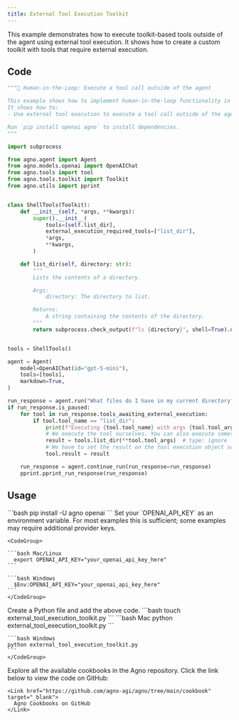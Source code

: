 ```yaml
---
title: External Tool Execution Toolkit
---
```


This example demonstrates how to execute toolkit-based tools outside of the agent using external tool execution. It shows how to create a custom toolkit with tools that require external execution.

## Code

```python external_tool_execution_toolkit.py
"""🤝 Human-in-the-Loop: Execute a tool call outside of the agent

This example shows how to implement human-in-the-loop functionality in your Agno tools.
It shows how to:
- Use external tool execution to execute a tool call outside of the agent

Run `pip install openai agno` to install dependencies.
"""

import subprocess

from agno.agent import Agent
from agno.models.openai import OpenAIChat
from agno.tools import tool
from agno.tools.toolkit import Toolkit
from agno.utils import pprint


class ShellTools(Toolkit):
    def __init__(self, *args, **kwargs):
        super().__init__(
            tools=[self.list_dir],
            external_execution_required_tools=["list_dir"],
            *args,
            **kwargs,
        )

    def list_dir(self, directory: str):
        """
        Lists the contents of a directory.

        Args:
            directory: The directory to list.

        Returns:
            A string containing the contents of the directory.
        """
        return subprocess.check_output(f"ls {directory}", shell=True).decode("utf-8")


tools = ShellTools()

agent = Agent(
    model=OpenAIChat(id="gpt-5-mini"),
    tools=[tools],
    markdown=True,
)

run_response = agent.run("What files do I have in my current directory?")
if run_response.is_paused:
    for tool in run_response.tools_awaiting_external_execution:
        if tool.tool_name == "list_dir":
            print(f"Executing {tool.tool_name} with args {tool.tool_args} externally")
            # We execute the tool ourselves. You can also execute something completely external here.
            result = tools.list_dir(**tool.tool_args)  # type: ignore
            # We have to set the result on the tool execution object so that the agent can continue
            tool.result = result

    run_response = agent.continue_run(run_response=run_response)
    pprint.pprint_run_response(run_response)
```

## Usage

<Steps>
  <Snippet file="create-venv-step.mdx" />

  <Step title="Install libraries">
    ```bash
    pip install -U agno openai
    ```
  </Step>

  <Step title="Export your OpenAI API key">
    Set your `OPENAI_API_KEY` as an environment variable. For most examples this is sufficient; some examples may require additional provider keys.

    <CodeGroup>

    ```bash Mac/Linux
      export OPENAI_API_KEY="your_openai_api_key_here"
    ```

    ```bash Windows
      $Env:OPENAI_API_KEY="your_openai_api_key_here"
    ```
    </CodeGroup> 
  </Step>

  <Step title="Create a Python file">
    Create a Python file and add the above code.
    ```bash
    touch external_tool_execution_toolkit.py
    ```
  </Step>

  <Step title="Run Agent">
    <CodeGroup>
    ```bash Mac
    python external_tool_execution_toolkit.py
    ```
    
    ```bash Windows  
    python external_tool_execution_toolkit.py
    ```
    </CodeGroup>
  </Step>

  <Step title="Find All Cookbooks">
    Explore all the available cookbooks in the Agno repository. Click the link below to view the code on GitHub:

    <Link href="https://github.com/agno-agi/agno/tree/main/cookbook" target="_blank">
      Agno Cookbooks on GitHub
    </Link>
  </Step>
</Steps>